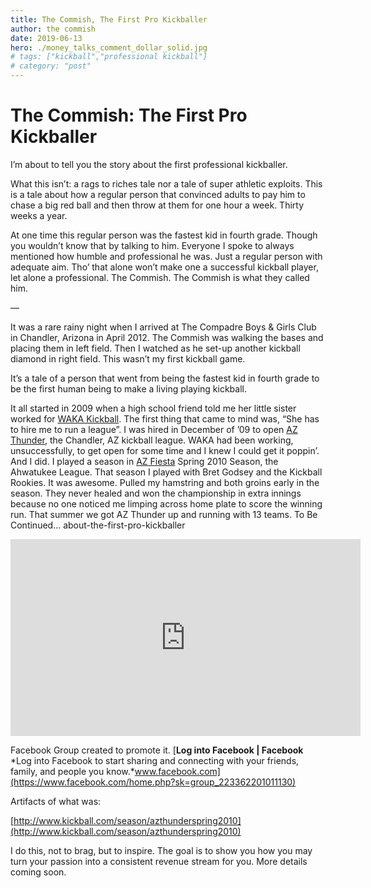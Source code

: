 ```yaml
---
title: The Commish, The First Pro Kickballer
author: the commish
date: 2019-06-13
hero: ./money_talks_comment_dollar_solid.jpg
# tags: ["kickball","professional kickball"]
# category: "post"
---
```


# The Commish: The First Pro Kickballer

I’m about to tell you the story about the first professional kickballer.

What this isn’t: a rags to riches tale nor a tale of super athletic exploits. This is a tale about how a regular person that convinced adults to pay him to chase a big red ball and then throw at them for one hour a week. Thirty weeks a year.

At one time this regular person was the fastest kid in fourth grade. Though you wouldn’t know that by talking to him. Everyone I spoke to always mentioned how humble and professional he was. Just a regular person with adequate aim. Tho’ that alone won’t make one a successful kickball player, let alone a professional.
The Commish. The Commish is what they called him.

—

It was a rare rainy night when I arrived at The Compadre Boys & Girls Club in Chandler, Arizona in April 2012. The Commish was walking the bases and placing them in left field. Then I watched as he set-up another kickball diamond in right field. This wasn’t my first kickball game.

It’s a tale of a person that went from being the fastest kid in fourth grade to be the first human being to make a living playing kickball.

It all started in 2009 when a high school friend told me her little sister worked for [WAKA Kickball](http://www.kickball.com). The first thing that came to mind was, “She has to hire me to run a league”.
I was hired in December of ’09 to open [AZ Thunder](http://www.kickball.com/azthunder), the Chandler, AZ kickball league. WAKA had been working, unsuccessfully, to get open for some time and I knew I could get it poppin’. And I did. I played a season in [AZ Fiesta](http://www.kickball.com/azthunder) Spring 2010 Season, the Ahwatukee League. That season I played with Bret Godsey and the Kickball Rookies. It was awesome. Pulled my hamstring and both groins early in the season. They never healed and won the championship in extra innings because no one noticed me limping across home plate to score the winning run.
That summer we got AZ Thunder up and running with 13 teams.
To Be Continued…
about-the-first-pro-kickballer

<center><iframe width="560" height="315" src="https://www.youtube.com/embed/OE6vBAP_AIo?start=155" frameborder="0" allow="accelerometer; autoplay; encrypted-media; gyroscope; picture-in-picture" allowfullscreen></iframe></center>

Facebook Group created to promote it.
[**Log into Facebook | Facebook**
*Log into Facebook to start sharing and connecting with your friends, family, and people you know.*www.facebook.com](https://www.facebook.com/home.php?sk=group_223362201011130)

Artifacts of what was:

[http://www.kickball.com/season/azthunderspring2010](http://www.kickball.com/season/azthunderspring2010)

I do this, not to brag, but to inspire.
The goal is to show you how you may turn your passion into a consistent revenue stream for you.
More details coming soon.
